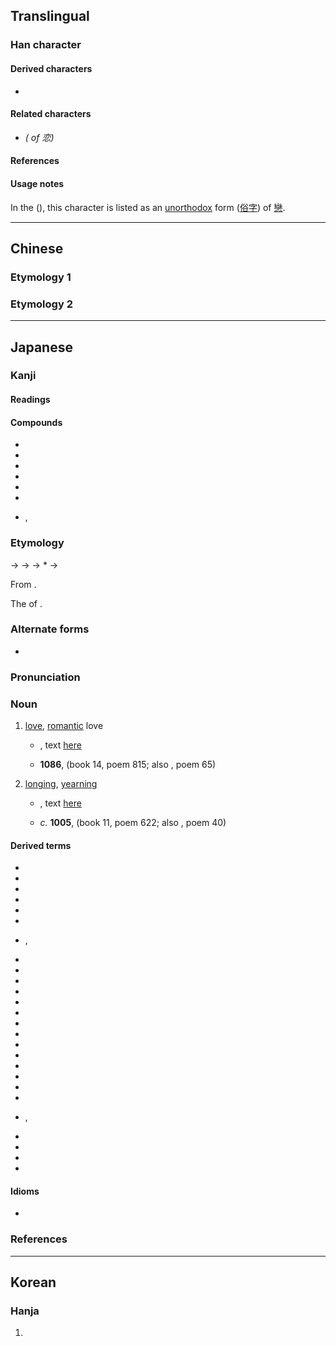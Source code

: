 {{also|戀}}
{{character info/new}}
==Translingual==
{{ja-forms|恋|恋|[[戀]]}}

===Han character===
{{Han char|rn=61|rad=心|as=06|sn=10|four=00333|canj=YCP|ids=⿱亦心}}

====Derived characters====
* {{l|mul|[[𪮠]], [[𦃳]], [[𨄄]], [[𢣫]]}}

====Related characters====
* {{l|mul|[[戀]]}} ''({{w|Traditional Chinese|Traditional form}} of 恋)''

====References====
{{Han ref|kx=0383.360|dkj=10537|dj=0714.120|hdz=42292.070|uh=604B}}

====Usage notes====
In the {{w|Kangxi dictionary}} ({{w|Zhengzitong|正字通}}), this character is listed as an [[unorthodox]] form ([[俗字]]) of [[戀]].

----

==Chinese==

===Etymology 1===
{{zh-see|戀|sv}}

===Etymology 2===
{{zh-see|甚|v}}

----

==Japanese==
{{ja-kanji forms|恋|戀}}

===Kanji===
{{ja-kanji|rs=心06|kyu=戀}}

====Readings====
{{ja-readings
|goon=れん
|kanon=れん
|kun=こい-<こひ-, こい-し.い<こひ-し.い, こ-う<こ-ふ
}}

====Compounds====
{{der-top}}
* {{ja-r|恋愛|れんあい}}
* {{ja-r|恋%慕|れん%ぼ}}
* {{ja-r|遠恋|えんれん}}
* {{ja-r|失恋|しつれん}}
* {{ja-r|邪恋|じゃれん}}
* {{ja-r|悲恋|ひれん}}
* {{ja-r|秘恋|ひれん}}, {{ja-r|秘恋|ひめごい}}
{{der-bottom}}

===Etymology===
{{ja-kanjitab|こい|yomi=k}}
{{IPAchar|/ko<sub>1</sub>pi<sub>2</sub>/}} → {{IPAchar|/kopi/}} → {{IPAchar|/kofi/}} → *{{IPAchar|/kowi/}} → {{IPAchar|/koi/}}

From {{inh|ja|ojp|sort=こい|-}}.

The {{m|ja|連用形|tr=ren'yōkei||stem or continuative form}} of {{m|ja|恋う|tr=kou||to [[love]]}}.

===Alternate forms===
* {{ja-l|恋い}}

===Pronunciation===
{{ja-pron|yomi=k|こい|acc=1|acc_ref=DJR,NHK}}

===Noun===
{{ja-noun|kyu=戀|こい|hhira=こひ}}

# [[love]], [[romantic]] love
#* {{RQ:Manyoshu|4|596}}, text [http://jti.lib.virginia.edu/japanese/manyoshu/Man4Yos.html#596 here]
#*: {{ja-usex|m=八百日%徃 濱%之%沙%毛 吾'''戀'''二 豈不益歟 奥%嶋守|m_kana=やほか%ゆく はま%の%まなご%も あが'''こひ'''に ＊＊＊＊ おきつ%しまもり|八百日%行く浜の[[真%砂]]も我が'''恋'''にあにまさらじか沖つ[[島守]]|やほか% ゆく はま の ま%なご も あ が '''こひ''' に あに まさらじ か おき つ しまもり|rom=yaoka yuku hama no manago no a ga '''koi''' ni ani masaraji oki tsu shimamori|On so vast a shore[―]that one could walk eight hundred days[―]would the grains of sand number greater than my '''love''', o guardian of the outer isles?<ref>{{cite-book|1998|Edwin A. Cranston|The Gem-Glistening Cup|edition=illustrated|publisher=Stanford University Press|isbn=0-8047-3157-8|page=570}}</ref>|sort=こい}}
#* '''1086''', ''{{w|Goshūi Wakashū}}'' (book 14, poem 815; also ''{{w|Hyakunin Isshu}}'', poem 65)
#*: {{ja-usex|[[恨み]][[侘び|わび]][[干す|ほさぬ]][[袖]][[だに]]あるものを'''恋'''に[[朽ちる|くちなむ]]名こそ[[惜しい|惜しけれ]]|うらみ わび ほさぬ そで だに ある もの を '''こひ''' に くちなむ な こそ をしけれ|rom=urami wabi hosanu sode dani aru mono o '''koi''' ni kuchinan na koso oshikere|Anger and sorrow have made my never-dry sleeves a complete ruin―but still more hateful to me is '''love's''' ruin of my good name.<ref>{{cite-book|1991|Steven D. Carter|Traditional Japanese Poetry: An Anthology|edition=illustrated|publisher=Stanford University Press|isbn=0-8047-2212-9|page=227}}</ref>|sort=こい}}
#: {{synonyms|ja|愛|tr=ai}}
# [[longing]], [[yearning]]
#* {{RQ:Manyoshu|3|325}}, text [http://jti.lib.virginia.edu/japanese/manyoshu/Man3Yos.html#325 here]
#*: {{ja-usex|m=明日香%河 川%余藤%不去 立霧%乃 念%應過 '''孤悲'''尓%不有%國|m_kana=あすか%かは かは%よど%さらず たつきり%の おもひ%すぐべき '''こひ'''に%あらな%くに|明日香%河 [[川淀]] [[さらず]] 立つ[[霧]] の 思ひ [[過ぎる|過ぐ]] [[べき]] '''恋''' に [[あらなくに]]|あすか%-がは かは-よど さらず たつきり の おもひ すぐ べき '''こひ''' に あらなくに|rom=Asuka-gawa kawa-yodo sarazu tatsu-kiri no omoi sugu beki '''koi''' ni aranaku ni|sort=こい}}
#* ''c.'' '''1005''', ''{{w|Shūi Wakashū}}'' (book 11, poem 622; also ''{{w|Ogura Hyakunin Isshu|Hyakunin Isshu}}'', poem 40)
#*: {{ja-usex|[[忍ぶ|しのぶ]]れど[[色]]に[[出づ|出で]]に[[けり]]わが'''恋'''は[[物]]や[[思う|思ふ]]と人の[[問う|問ふ]]まで|しのぶれど いろ に いで に けり わが '''こひ''' は もの や おもふ と ひと の とふ まで|rom=shinoburedo iro ni ide ni keri waga '''koi''' wa mono ya omou to hito no tou made|Even though I hide it, it shows all over my face, such is my '''longing''' so that people ask me "What ''are'' you thinking about?"<ref>{{cite-book|1996|Joshua S. Mostow |Pictures of the Heart: The Hyakunin Isshu in Word and Image|edition=illustrated|publisher=University of Hawaii Press|isbn=0-8248-1705-2|page=260}}</ref>|sort=こい}}

====Derived terms====
{{der-top}}
* {{ja-r|恋しがる|こしがる}}
* {{ja-r|恋する|こいする}}
* {{ja-r|恋歌|こいうた}}
* {{ja-r|恋%占い|こい%-うらない}}
* {{ja-r|恋風|こいかぜ}}
* {{ja-r|恋活|こいかつ}}
* {{ja-r|恋心|こい%こころ}}, {{ja-r|恋心|こい%ごころ}}
* {{ja-r|恋%焦がれる|こい%こがれる}}
* {{ja-r|恋%路|こい%じ}}
* {{ja-r|恋し鳥|こいしどり}}
* {{ja-r|恋塚|こいづか}}
* {{ja-r|恋疲れ|こいづかれ}}
* {{ja-r|恋妻|こいづま}}
* {{ja-r|恋仲|こいなか}}
* {{ja-r|恋猫|こいねこ}}
* {{ja-r|恋人|こいびと}}
* {{ja-r|恋文|こいぶみ}}
* {{ja-r|恋水|こいみず}}
* {{ja-r|恋%物語|こい%-ものがたり}}
* {{ja-r|恋%敵|こい%がたき}}
* {{ja-r|恋%病|こい%やまい}}
* {{ja-r|恋%煩い|こい%わずらい|rom=-}}, {{ja-r|恋%患い|こい%わずらい}}
* {{ja-r|恋の悩み|こい の なやみ}}
* {{ja-r|恋の闇|こい の やみ}}
* {{ja-r|色恋|いろこい}}
* {{ja-r|初恋|はつこい}}
{{der-bottom}}

====Idioms====
* {{ja-r|恋は思案の外|こい は しあん の ほか}}

===References===
<references/>

----

==Korean==

===Hanja===
{{ko-hanja|hangeul=[[련]]>[[연]]|eumhun=|rv=ryeon>yeon|mr=ryŏn>yŏn|y=lyen>yen}}

# {{defn|lang=ko|sort=心06}}